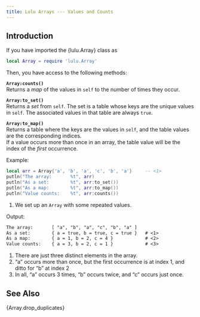 ```yaml
---
title: Lulu Arrays --- Values and Counts
---
```


## Introduction

If you have imported the {lulu.Array} class as
```lua
local Array = require 'lulu.Array'
```
Then, you have access to the following methods:

**`Array:counts()`** <br>
Returns a *map* of the values in `self` to the number of times they occur.

**`Array:to_set()`** <br>
Returns a *set* from `self`.
The set is a table whose keys are the unique values in `self`. The associated values in that table are always `true`.

**`Array:to_map()`** <br>
Returns a table where the keys are the values in `self`, and the table values are the corresponding indices. <br>
If a value occurs more than once in an array, the table value will be the index of the *first* occurrence.

[Example:]{.bt}
```lua
local arr = Array{'a', 'b', 'a', 'c', 'b', 'a'}     -- <1>
putln("The array:       %t", arr)
putln("As a set:        %t", arr:to_set())
putln("As a map:        %t", arr:to_map())
putln("Value counts:    %t", arr:counts())
```
1. We set up an `Array` with some repeated values.

[Output:]{.bt}
```txt
The array:       [ "a", "b", "a", "c", "b", "a" ]
As a set:        { a = true, b = true, c = true }   # <1>
As a map:        { a = 1, b = 2, c = 4 }            # <2>
Value counts:    { a = 3, b = 2, c = 1 }            # <3>
```
1. There are just three distinct elements in the array.
2. "a" occurs more than once, but the first occurrence is at index 1, and ditto for "b" at index 2
3. In all, "a" occurs 3 times, "b" occurs twice, and "c" occurs just once.

## See Also

{Array.drop_duplicates}
